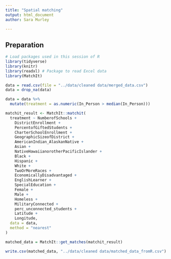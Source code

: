 ```yaml
---
title: "Spatial matching"
output: html_document
author: Sara Murley

---
```


## Preparation
```r
# Load packages used in this session of R
library(tidyverse)
library(knitr)
library(readxl) # Package to read Excel data
library(MatchIt)
```

```r
data = read.csv(file = "../data/cleaned data/merged_data.csv")
data = drop_na(data)
```

```r
data = data %>% 
  mutate(treatment = as.numeric(In_Person > median(In_Person)))
```

```r
matchit_result <- MatchIt::matchit(
  treatment ~ NumberofSchools +
    DistrictEnrollment +
    PercentofGiftedStudents +
    CharterSchoolEnrollment +
    GeographicSizeofDistrict +
    AmericanIndian_AlaskanNative +
    Asian +
    NativeHawaiianorotherPacificIslander +
    Black +
    Hispanic +
    White +
    TwoOrMoreRaces +
    EconomicallyDisadvantaged +
    EnglishLearner +
    SpecialEducation +
    Female +
    Male +
    Homeless +
    MilitaryConnected +
    perc_unconnected_students +
    Latitude +
    Longitude,
  data = data,
  method = "nearest"
)
```

```r
matched_data = MatchIt::get_matches(matchit_result)
```

```r
write.csv(matched_data, "../data/cleaned data/matched_data_fromR.csv")
```



